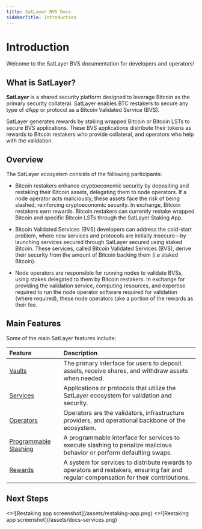 ```yaml
---
title: SatLayer BVS Docs
sidebarTitle: Introduction
---
```



# Introduction

Welcome to the SatLayer BVS documentation for developers and operators!

## What is SatLayer?

**SatLayer** is a shared security platform designed to leverage Bitcoin as the primary security collateral.
SatLayer enables BTC restakers to secure any type of dApp or protocol as a Bitcoin Validated Service (BVS).

SatLayer generates rewards by staking wrapped Bitcoin or Bitcoin LSTs to secure BVS applications.
These BVS applications distribute their tokens as rewards to Bitcoin restakers who provide collateral,
and operators who help with the validation.

## Overview

The SatLayer ecosystem consists of the following participants:


- Bitcoin restakers enhance cryptoeconomic security by depositing and restaking their Bitcoin assets, delegating
them to node operators. If a node operator acts maliciously, these assets face the risk of being slashed,
reinforcing cryptoeconomic security. In exchange, Bitcoin restakers earn rewards. Bitcoin restakers can currently
restake wrapped Bitcoin and specific Bitcoin LSTs through the SatLayer Staking App.

- Bitcoin Validated Services (BVS) developers can address the cold-start problem, where new services and protocols
are initially insecure—by launching services secured through SatLayer secured using staked Bitcoin. These services,
called Bitcoin Validated Services (BVS), derive their security from the amount of Bitcoin backing them
(i.e staked Bitcoin).

- Node operators are responsible for running nodes to validate BVSs, using stakes delegated to them by Bitcoin
restakers. In exchange for providing the validation service, computing resources, and expertise required to run the
node operator software required for validation (where required), these node operators take a portion of the rewards
as their fee.


## Main Features

Some of the main SatLayer features include:

| Feature                                            | Description                                                                                                                             |
|:---------------------------------------------------|:----------------------------------------------------------------------------------------------------------------------------------------|
| [Vaults](/getting-started/vaults)                  | The primary interface for users to deposit assets, receive shares, and withdraw assets when needed.                                     |
| [Services](/getting-started/services)              | Applications or protocols that utilize the SatLayer ecosystem for validation and security.                                              |
| [Operators](/getting-started/operators)            | Operators are the validators, infrastructure providers, and operational backbone of the ecosystem.                                      |
| [Programmable Slashing](/getting-started/slashing) | A programmable interface for services to execute slashing to penalize malicious behavior or perform defaulting swaps.                   |
| [Rewards](/getting-started/rewards)   | A system for services to distribute rewards to operators and restakers, ensuring fair and regular compensation for their contributions. |

## Next Steps

<Cards num={2}>
  <Cards.Card arrow title="Restaking App" href="https://app.satlayer.xyz">
    <>![Restaking app screenshot](/assets/restaking-app.png)</>
  </Cards.Card>
  <Cards.Card arrow title="Developing BVS on SatLayer" href="/getting-started/services">
    <>![Restaking app screenshot](/assets/docs-services.png)</>
  </Cards.Card>
</Cards>
